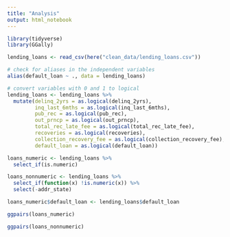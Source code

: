```yaml
---
title: "Analysis"
output: html_notebook
---
```


```r
library(tidyverse)
library(GGally)
```

```r
lending_loans <- read_csv(here("clean_data/lending_loans.csv"))
```

```r
# check for aliases in the independent variables
alias(default_loan ~ ., data = lending_loans)
```

```r
# convert variables with 0 and 1 to logical
lending_loans <- lending_loans %>% 
  mutate(delinq_2yrs = as.logical(delinq_2yrs),
         inq_last_6mths = as.logical(inq_last_6mths),
         pub_rec = as.logical(pub_rec),
         out_prncp = as.logical(out_prncp),
         total_rec_late_fee = as.logical(total_rec_late_fee),
         recoveries = as.logical(recoveries),
         collection_recovery_fee = as.logical(collection_recovery_fee),
         default_loan = as.logical(default_loan))

loans_numeric <- lending_loans %>%
  select_if(is.numeric)

loans_nonnumeric <- lending_loans %>%
  select_if(function(x) !is.numeric(x)) %>% 
  select(-addr_state)

loans_numeric$default_loan <- lending_loans$default_loan

ggpairs(loans_numeric)
```

```r
ggpairs(loans_nonnumeric)
```

